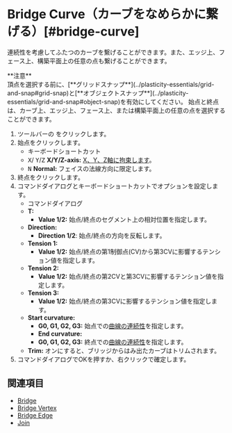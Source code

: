 
# Bridge Curve（カーブをなめらかに繋げる）[#bridge-curve]

<Reference shortcut="" command="Bridge Curve" button="" />

連続性を考慮してふたつのカーブを繋げることができます。また、エッジ上、フェース上、構築平面上の任意の点も繋げることができます。

<Callout emoji="❗">
    **注意**<br />
頂点を選択する前に、[**グリッドスナップ**](../plasticity-essentials/grid-and-snap#grid-snap)と[**オブジェクトスナップ**](../plasticity-essentials/grid-and-snap#object-snap)を有効にしてください。
</Callout>
<Callout type="info" emoji="ℹ️">
始点と終点は、カーブ上、エッジ上、フェース上、または構築平面上の任意の点を選択することができます。
</Callout>

1. ツールバーの <ButtonIcon type="button-bridge-curve" /> をクリックします。
2. 始点をクリックします。
     - <Kst>キーボードショートカット</Kst>
     - <kbd>X</kbd>/ <kbd>Y</kbd>/<kbd>Z</kbd> **X/Y/Z-axis:** [X、Y、Z軸に拘束します](./sketching-essentials#constrain-to-an-axis)。
     - <kbd>N</kbd> **Normal:** フェイスの法線方向に限定します。
3. 終点をクリックします。
4. コマンドダイアログとキーボードショートカットでオプションを設定します。
     - <Kst>コマンドダイアログ</Kst>
     - **T:**
          - **Value 1/2:** 始点/終点のセグメント上の相対位置を指定します。
     - **Direction:** 
          - **Direction 1/2**: 始点/終点の方向を反転します。
     - **Tension 1:**
          - **Value 1/2:** 始点/終点の第1制御点(CV)から第3CVに影響するテンション値を指定します。
     - **Tension 2:**
          - **Value 1/2:** 始点/終点の第2CVと第3CVに影響するテンション値を指定します。
     - **Tension 3:**
          - **Value 1/2:** 始点/終点の第3CVに影響するテンション値を指定します。
     - **Start curvature:**
          - **G0, G1, G2, G3:** 始点での[曲線の連続性](../cad-essentials/continuity-curve-and-surface)を指定します。
          - **End curvature:**
          - **G0, G1, G2, G3:** 終点での[曲線の連続性](../cad-essentials/continuity-curve-and-surface)を指定します。
     -  **Trim:** オンにすると、ブリッジからはみ出たカーブはトリムされます。
5. コマンドダイアログでOKを押すか、右クリックで確定します。

<VideoPlayer fileName="bridge-curve"/>

## 関連項目
- [Bridge](./bridge)
- [Bridge Vertex](./bridge-vertex)
- [Bridge Edge](./bridge-edge)
- [Join](./join)